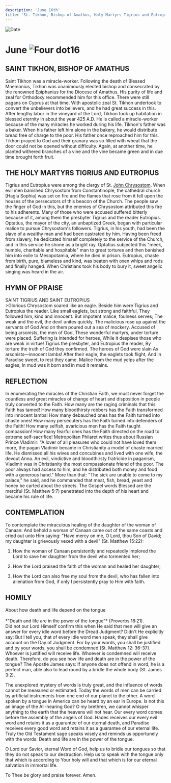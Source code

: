 ```yaml
---
description: 'June 16th'
title: 'St. Tikhon, Bishop of Amathus, Holy Martyrs Tigrius and Eutropius'
---
```


<CustomPaginator />
<RunningHead />

<Image src="/title-imprint.png" height={68} width={50} alt="Date" className="title-imprint"/>

# <div id="date">June <Image className="four-dot" src="/four-dot.png" height={15} width={15} alt="Four dot" />16</div>

## SAINT TIKHON, BISHOP OF AMATHUS

Saint Tikhon was a miracle-worker. Following the death of Blessed Mnemonius, Tikhon was unanimously elected bishop and consecrated by the renowned Epiphanius for the Diocese of Amathus. His purity of life and zeal for Orthodoxy recommended him for this office. There were still pagans on Cyprus at that time. With apostolic zeal St. Tikhon undertook to convert the unbelievers into believers, and he had great success in this. After lengthy labor in the vineyard of the Lord, Tikhon took up habitation in blessed eternity in about the year 425 A.D. He is called a miracle-worker because of the many miracles he worked during his life. Tikhon's father was a baker. When his father left him alone in the bakery, he would distribute bread free of charge to the poor. His father once reproached him for this. Tikhon prayed to God and their granary was so filled with wheat that the door could not be opened without difficulty. Again, at another time, he planted withered branches of a vine and the vine became green and in due time brought forth fruit.

## THE HOLY MARTYRS TIGRIUS AND EUTROPIUS

Tigrius and Eutropius were among the clergy of St. [John Chrysostom](/november/13th). When evil men banished Chrysostom from Constantinople, the cathedral church [Hagia Sophia] was set on fire and the flames that rose from it fell upon the houses of the persecutors of this beacon of the Church. The people saw the finger of God in this, but the enemies of Chrysostom attributed this fire to his adherents. Many of those who were accused suffered bitterly because of it, among them the presbyter Tigrius and the reader Eutropius. Optatius, the mayor of the city, an unbaptized Greek, began with particular malice to pursue Chrysostom's followers. Tigrius, in his youth, had been the slave of a wealthy man and had been castrated by him. Having been freed from slavery, he dedicated himself completely to the service of the Church, and in this service he shone as a bright ray. Optatius subjected this "meek, humble, charitable and hospitable" man to great tortures and then banished him into exile to Mesopotamia, where he died in prison. Eutropius, chaste from birth, pure, blameless and kind, was beaten with oxen whips and rods and finally hanged. When Christians took his body to bury it, sweet angelic singing was heard in the air.


## HYMN OF PRAISE
<div style={{textAlign:'center', color:'crimson', fontWeight:'bold'}}>
SAINT TIGRIUS AND SAINT EUTROPIUS
</div>
>Glorious Chrysostom soared like an eagle.  
Beside him were Tigrius and Eutropius the reader.  
Like small eaglets, but strong and faithful,  
They followed him, kind and innocent.  
But impotent malice, foulness serves;  
The weak and the evil, the devil unites quickly.  
The malicious rose up against the servants of God  
And on them poured out a sea of mockery.  
Accused of being arsonists, the men of God,  
These wonderful martyrs, under torture were placed.  
Suffering is intended for heroes,  
While it despises those who are weak in virtue!  
Tigrius the presbyter, and Eutropius the reader,  
By torture the truth of God they confirmed.  
The heroes of God were slain  
As arsonists—innocent lambs!  
After their eagle, the eaglets took flight,  
And in Paradise sweet, to rest they came.  
Malice from the mud yelps after the eagles;  
In mud was it born and in mud it remains.  

## REFLECTION

In enumerating the miracles of the Christian Faith, we must never forget the countless and great miracles of change of heart and disposition in people truly converted to the Faith. How many are the raging criminals that this Faith has tamed! How many bloodthirsty robbers has the Faith transformed into innocent lambs! How many debauched ones has the Faith turned into chaste ones! How many persecuters has the Faith turned into defenders of the Faith! How many selfish, avaricious men has the Faith taught compassion! How many fearful ones has the Faith directed on the road to extreme self-sacrifice! Metropolitan Philaret writes thus about Russian Prince Vladimir: "A lover of all pleasures who could not have loved them more, the pagan Vladimir became in Christianity a model of chaste married life. He dismissed all his wives and concubines and lived with one wife, the devout Anna. An evil, vindictive and bloodthirsty fratricide in paganism, Vladimir was in Christianity the most compassionate friend of the poor. The poor always had access to him, and he distributed both money and food with a generous hand." More than that: "The sick are unable to come to my palace," he said, and he commanded that meat, fish, bread, yeast and honey be carted about the streets. The Gospel words Blessed are the merciful (St. Matthew 5:7) penetrated into the depth of his heart and became his rule of life.

## CONTEMPLATION

To contemplate the miraculous healing of the daughter of the woman of Canaan: And behold a woman of Canaan came out of the same coasts and cried out unto Him saying: "Have mercy on me, O Lord, thou Son of David; my daughter is grievously vexed with a devil" (St. Matthew 15:22):

1. How the woman of Canaan persistently and repeatedly implored the Lord to save her daughter from the devil who tormented her;

2. How the Lord praised the faith of the woman and healed her daughter;

3. How the Lord can also free my soul from the devil, who has fallen into alienation from God, if only I persistently pray to Him with faith.


## HOMILY
<div style={{textAlign:'center', color:'crimson', fontWeight:'bold'}}>
About how death and life depend on the tongue
</div>
<br />
<div style={{textAlign:'right'}}>
*"Death and life are in the power of the tongue"* (Proverbs 18:21).
</div>
Did not our Lord Himself confirm this when He said that men will give an answer for every idle word before the Dread Judgment? Didn't He explicitly say: But I tell you, that of every idle word men speak, they shall give account on the Day of Judgment. For by your words, you shall be justified and by your words, you shall be condemned (St. Matthew 12: 36-37). Whoever is justified will receive life. Whoever is condemned will receive death. Therefore, do you see how life and death are in the power of the tongue? The Apostle James says: If anyone does not offend in word, he is a perfect man, able also to lead round by a bridle the whole body (St. James 3:2).

The unexplored mystery of words is truly great, and the influence of words cannot be measured or estimated. Today the words of men can be carried by artificial instruments from one end of our planet to the other. A word spoken by a tongue in America can be heard by an ear in Europe. Is not this an image of the All-hearing God? O my brethren, we cannot whisper anything to the earth that the heavens will not hear. Our every word comes before the assembly of the angels of God. Hades receives our every evil word and retains it as a guarantee of our eternal death, and Paradise receives every good word and retains it as a guarantee of our eternal life. Truly the Old Testament sage speaks wisely and reminds us opportunely with the words: Death and life are in the power of the tongue.

O Lord our Savior, eternal Word of God, help us to bridle our tongues so that they do not speak to our destruction. Help us to speak with the tongue only that which is according to Your holy will and that which is for our eternal salvation in immortal life.

To Thee be glory and praise forever. Amen.